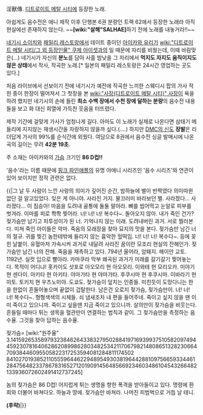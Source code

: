 淫獸傳. [[디트로이트 메탈 시티]]에 등장한 노래.

아쉽게도 음수전은 애니 제작 이후 단행본 6권 분량인 트랙 62에서 등장한 노래라 아직 현실에선 존재하지 않는다. ~~'''[wiki:"살해"SALHAE]'''하기 전에 노래를 내놓거라!!~~

[[네기시 소이치]]와 [[패밀리 레스토랑]]에서 데이트 중이던 [[아이카와 유리]]가 [[wiki:"디트로이트 메탈 시티/그 외 등장인물" 쿠제 아이셋]]과의 일 때문에 자리를 비웠는데, 이때 바람맞은(...) 네기시가 자신의 '''분노'''를 담아 사흘 밤낮을 그 자리에서 '''먹지도 자지도 움직이지도 않은 상태'''에서 작사, 작곡한 노래.[* 일본의 패밀리 레스토랑은 24시간 영업하는 곳도 있다.]

처음 라이브에서 선보이기 전에 네기시가 예전에 작곡한 느끼한 스웨디시 팝의 가사 적힌 종이 한장이 떨어져서 그 첫장을 본 [[wiki:"사장(디트로이트 메탈 시티)" 사장]]이 욕을 하려 했지만 네기시의 손에 들린 '''최소 수백 장에서 수천 장에 달하는 분량'''의 음수전 내용들을 보고 화 대신 희열에 가득찬 웃음을 터뜨렸다.

제작 기간에 걸맞게 가사가 엄청나게 길다. 아마도 이 노래가 실제로 나온다면 삼태기 메들리에 지지않는 재생시간을 자랑하지 않을까 싶다.(....) 하지만 [[DMC의 신도]] '''장발'''은 리더답게 가사의 99%를 순식간에 외웠다. 여담으로 8권에서 음수전 싱글 발매시에 나온 곡의 길이는 무려 '''42분 19초'''.

주 소재는 아이카와의 [[가슴]] 크기인 '''86 D컵!!'''

'음수'라는 이름 때문에 [[핑크 파인애플]]의 유명 야애니 시리즈인 '음수 시리즈'와 연관이 있어 보이지만 정작 관련은 없다.

{{|그 날 두 사람이 느낀 사랑의 의미가 깊어진 순간, 밤하늘에 별이 반짝였다
의미따윈 없단 걸 알고있었다. 잊은 게 아니야. 사라진 거지.
물끄러미 바라보던 별. 사라졌다... 사라졌다...
이 짐승아! 마음을 도려내 골통에 둘둘 말아라. 뼈를 씹어먹고 눈알로 피부를 벗겨라.
이마를 피로 쫙쫙 찢어라. 너! 너! 너! 복수다~.
돌아오지 않아. 내가 죽인 건가? 
젖가슴만 남기고 피투성이가 된 너. 기억나지 않는 미래. 도려내버린 과거. 서로 찔러본다.
미쳐 죽인 아이들은 악마. 
죽음의 모래장을 찾아 묘지의 맛을 본다. 젖가슴만 남긴 너의 절규.
귀를 찢긴 놈한테밖에 들리지 않는 흉악한 헐떡임. 너! 너! 너! 복수다~.
등에 꽂힌 날붙이. 유혈마저 가속시켜 과거로 내달려 사라진 꿈이란 모조리 현실의 잔해인가.
젖가슴만 남긴 너의 잔해. 죽음을 재촉하고 있다. 
794년 울어라, 암퇘지. 헤이안 교토. 1192년. 실컷 입으로 빨아라. 카마쿠라 막부
왜곡된 과거가 미래를 갈기갈기 찢어놓는다. 목적이 어디냐!
홋카이도 삿포로
아오모리 현 아오모리.
이와테 현 모리오카.
미야기 현 센다이.
아키타 현 아키타.
야마가타 현 야마가타.
후쿠시마 현 후쿠시마.
이바라기 현 미토.
토키치 현 우츠노미야.
도쿄도.
젖가슴이 덮치는 인종들. 미친듯이 도망다니는 한을 한없이 흔들어놓으며 끝없이 겁탈한다. 
남은건 오로지 젖가슴, 젖가슴만이. 
너! 너! 너! 복수다~.
형형색색의 시체들. 쇠 냄새조차 내 편을 들어주네. 죽이고 싶지 않을 땐 이미 죽이고 있으니까. 
죽이고 싶을땐 지금 죽이고 있으니까.
살의만이 젖가슴을 비웃는다. 흔들릴 때마다 튀는 생목을 혈관만이 연결하는 법칙과 같이.
그 젖가슴만을 측정하는 음수율. 그것을 찾아 답하는 음수율.

젖가슴= [wiki:"원주율" 3.1415926535897932384626433832795028841971693993751058209749445923078164062862089986280348253421170679821480865132823066470938446095505822317253594081284811174502 841027019385211055596446229489549303819644288109756659334461284756482337867831652712019091456485669234603486104543266482133936072602491412737245]

놈의 젖가슴은 86 D컵!
어지럽게 튀는 생명을 향한 폭격을 받아들이고 있다. 명령에 환희와 더불어 바쳐다오.
하늘과 땅에. 젖가슴만 바쳐라. 나머진 피범벅으로 거듭 날 테니.

'''(후략)'''|}}
